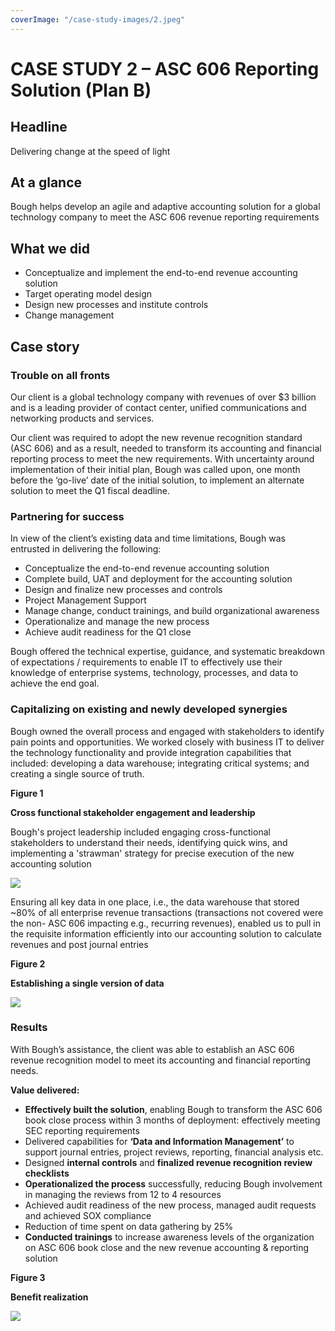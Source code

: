 ```yaml
---
coverImage: "/case-study-images/2.jpeg"
---
```

# **CASE STUDY 2 – ASC 606 Reporting Solution (Plan B)**

## Headline

Delivering change at the speed of light

## At a glance

Bough helps develop an agile and adaptive accounting solution for a global technology company to meet the ASC 606 revenue reporting requirements

## What we did

* Conceptualize and implement the end-to-end revenue accounting solution
* Target operating model design
* Design new processes and institute controls
* Change management

## Case story

### Trouble on all fronts

Our client is a global technology company with revenues of over $3 billion and is a leading provider of contact center, unified communications and networking products and services.

Our client was required to adopt the new revenue recognition standard (ASC 606) and as a result, needed to transform its accounting and financial reporting process to meet the new requirements. With uncertainty around implementation of their initial plan, Bough was called upon, one month before the ‘go-live’ date of the initial solution, to implement an alternate solution to meet the Q1 fiscal deadline.

### Partnering for success

In view of the client’s existing data and time limitations, Bough was entrusted in delivering the following:

* Conceptualize the end-to-end revenue accounting solution
* Complete build, UAT and deployment for the accounting solution
* Design and finalize new processes and controls
* Project Management Support
* Manage change, conduct trainings, and build organizational awareness
* Operationalize and manage the new process
* Achieve audit readiness for the Q1 close

Bough offered the technical expertise, guidance, and systematic breakdown of expectations / requirements to enable IT to effectively use their knowledge of enterprise systems, technology, processes, and data to achieve the end goal.

### Capitalizing on existing and newly developed synergies

Bough owned the overall process and engaged with stakeholders to identify pain points and opportunities. We worked closely with business IT to deliver the technology functionality and provide integration capabilities that included: developing a data warehouse; integrating critical systems; and creating a single source of truth.

**Figure 1**

**Cross functional stakeholder engagement and leadership**

Bough's project leadership included engaging cross-functional stakeholders to understand their needs, identifying quick wins, and implementing a 'strawman' strategy for precise execution of the new accounting solution

![](/content/case-studies/images/CS2/0.jpg)

Ensuring all key data in one place, i.e., the data warehouse that stored ~80% of all enterprise revenue transactions (transactions not covered were the non- ASC 606 impacting e.g., recurring revenues), enabled us to pull in the requisite information efficiently into our accounting solution to calculate revenues and post journal entries

**Figure 2**

**Establishing a single version of data**

![](/content/case-studies/images/CS2/1.jpg)

### Results

With Bough’s assistance, the client was able to establish an ASC 606 revenue recognition model to meet its accounting and financial reporting needs.

**Value delivered:**

* **Effectively built the solution**, enabling Bough to transform the ASC 606 book close process within 3 months of deployment: effectively meeting SEC reporting requirements
* Delivered capabilities for **‘Data and Information Management’** to support journal entries, project reviews, reporting, financial analysis etc.
* Designed **internal controls** and **finalized revenue recognition review checklists**
* **Operationalized the process** successfully, reducing Bough involvement in managing the reviews from 12 to 4 resources
* Achieved audit readiness of the new process, managed audit requests and achieved SOX compliance
* Reduction of time spent on data gathering by 25%
* **Conducted trainings** to increase awareness levels of the organization on ASC 606 book close and the new revenue accounting & reporting solution

**Figure 3**

**Benefit realization**

![](/content/case-studies/images/CS2/2.jpg)

